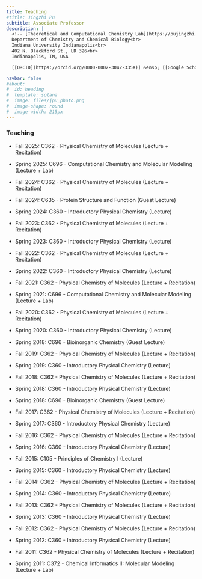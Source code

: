 ```yaml
---
title: Teaching
#title: Jingzhi Pu
subtitle: Associate Professor
description: |
  <!-- [Theoretical and Computational Chemistry Lab](https://pujingzhi.github.io/)<br> -->
  Department of Chemistry and Chemical Biology<br>
  Indiana University Indianapolis<br>
  402 N. Blackford St., LD 326<br>
  Indianapolis, IN, USA

  [[ORCID](https://orcid.org/0000-0002-3042-335X)] &ensp; [[Google Scholar](https://scholar.google.com/citations?user=RlYang0AAAAJ&hl=en)] &ensp; [[GitHub](https://github.com/pujingzhi)] &ensp; [[CV](./files/JPu-CV.pdf)] &ensp; [[E-mail](mailto:jpu@iu.edu)] 

navbar: false
#about:
#  id: heading
#  template: solana
#  image: files/jpu_photo.png
#  image-shape: round
#  image-width: 215px
---
```


<!-- :::{#heading} -->
<!-- ::: -->

<!-- ![](files/Pu_IU_Indy_Banner.svg){fig-align="left" width="800px"} -->

### Teaching ###

- Fall 2025: C362 - Physical Chemistry of Molecules (Lecture + Recitation)
- Spring 2025: C696 - Computational Chemistry and Molecular Modeling (Lecture + Lab) 

- Fall 2024: C362 - Physical Chemistry of Molecules (Lecture + Recitation)
- Fall 2024: C635 - Protein Structure and Function (Guest Lecture)
- Spring 2024: C360 - Introductory Physical Chemistry (Lecture)

- Fall 2023: C362 - Physical Chemistry of Molecules (Lecture + Recitation)
- Spring 2023: C360 - Introductory Physical Chemistry (Lecture)

- Fall 2022: C362 - Physical Chemistry of Molecules (Lecture + Recitation)
- Spring 2022: C360 - Introductory Physical Chemistry (Lecture)

- Fall 2021: C362 - Physical Chemistry of Molecules (Lecture + Recitation)
- Spring 2021: C696 - Computational Chemistry and Molecular Modeling (Lecture + Lab) 

- Fall 2020: C362 - Physical Chemistry of Molecules (Lecture + Recitation)
- Spring 2020: C360 - Introductory Physical Chemistry (Lecture)
- Spring 2018: C696 - Bioinorganic Chemistry (Guest Lecture)

- Fall 2019: C362 - Physical Chemistry of Molecules (Lecture + Recitation)
- Spring 2019: C360 - Introductory Physical Chemistry (Lecture)

- Fall 2018: C362 - Physical Chemistry of Molecules (Lecture + Recitation)
- Spring 2018: C360 - Introductory Physical Chemistry (Lecture)
- Spring 2018: C696 - Bioinorganic Chemistry (Guest Lecture)

- Fall 2017: C362 - Physical Chemistry of Molecules (Lecture + Recitation)
- Spring 2017: C360 - Introductory Physical Chemistry (Lecture)

- Fall 2016: C362 - Physical Chemistry of Molecules (Lecture + Recitation)
- Spring 2016: C360 - Introductory Physical Chemistry (Lecture)

- Fall 2015: C105 - Principles of Chemistry I (Lecture)
- Spring 2015: C360 - Introductory Physical Chemistry (Lecture)

- Fall 2014: C362 - Physical Chemistry of Molecules (Lecture + Recitation)
- Spring 2014: C360 - Introductory Physical Chemistry (Lecture)

- Fall 2013: C362 - Physical Chemistry of Molecules (Lecture + Recitation)
- Spring 2013: C360 - Introductory Physical Chemistry (Lecture)

- Fall 2012: C362 - Physical Chemistry of Molecules (Lecture + Recitation)
- Spring 2012: C360 - Introductory Physical Chemistry (Lecture)

- Fall 2011: C362 - Physical Chemistry of Molecules (Lecture + Recitation)
- Spring 2011: C372 - Chemical Informatics II: Molecular Modeling (Lecture + Lab)
